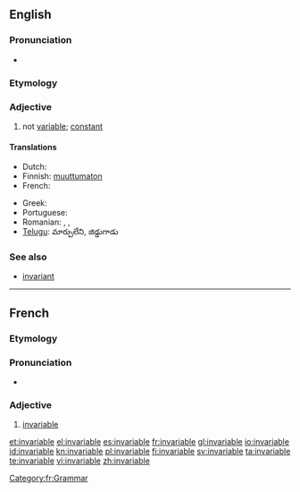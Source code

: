 ==English==

===Pronunciation===
* {{audio|en-us-invariable.ogg|Audio (US)}}

===Etymology===
{{prefix|in|variable}}

===Adjective===
{{en-adj}}

# not [[variable]]; [[constant]]

====Translations====
{{trans-top|not variable}}
* Dutch: {{t-|nl|veranderlijk}}
* Finnish: [[muuttumaton]]
* French: {{t+|fr|invariable}}
{{trans-mid}}
* Greek: {{t+|el|άκλιτο}}
* Portuguese: {{t+|pt|invariável}}
* Romanian: {{t|ro|invariabil|m|n}}, {{t|ro|invariabilă|f}}, {{t|ro|nevariabil|m|n}}
* [[Telugu]]: మార్పులేని, జిడ్డుగాడు
{{trans-bottom}}

===See also===
* [[invariant]]<!-- or is it a synonym? -->

----

==French==

===Etymology===
{{prefix|in|variable|lang=fr}}

===Pronunciation===
* {{audio|Fr-invariable.ogg|Audio}}

===Adjective===
{{fr-adj-mf}}

# [[#English|invariable]]

[[Category:fr:Grammar]]

[[et:invariable]]
[[el:invariable]]
[[es:invariable]]
[[fr:invariable]]
[[gl:invariable]]
[[io:invariable]]
[[id:invariable]]
[[kn:invariable]]
[[pl:invariable]]
[[fi:invariable]]
[[sv:invariable]]
[[ta:invariable]]
[[te:invariable]]
[[vi:invariable]]
[[zh:invariable]]